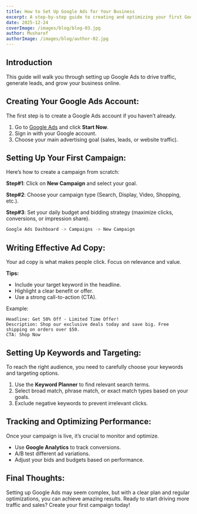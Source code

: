 ```yaml
---
title: How to Set Up Google Ads for Your Business
excerpt: A step-by-step guide to creating and optimizing your first Google Ads campaign.
date: 2025-12-24
coverImage: /images/blog/blog-03.jpg
author: Musharof
authorImage: /images/blog/author-02.jpg
---
```


## Introduction

This guide will walk you through setting up Google Ads to drive traffic, generate leads, and grow your business online.

## Creating Your Google Ads Account:

The first step is to create a Google Ads account if you haven’t already.

1. Go to [Google Ads](https://ads.google.com/) and click **Start Now**.
2. Sign in with your Google account.
3. Choose your main advertising goal (sales, leads, or website traffic).

## Setting Up Your First Campaign:

Here’s how to create a campaign from scratch:

**Step#1**: Click on **New Campaign** and select your goal.

**Step#2**: Choose your campaign type (Search, Display, Video, Shopping, etc.).

**Step#3**: Set your daily budget and bidding strategy (maximize clicks, conversions, or impression share).

```bash
Google Ads Dashboard -> Campaigns -> New Campaign
```

## Writing Effective Ad Copy:

Your ad copy is what makes people click. Focus on relevance and value.

**Tips:**
- Include your target keyword in the headline.
- Highlight a clear benefit or offer.
- Use a strong call-to-action (CTA).

Example:

```text
Headline: Get 50% Off - Limited Time Offer!
Description: Shop our exclusive deals today and save big. Free shipping on orders over $50.
CTA: Shop Now
```

## Setting Up Keywords and Targeting:

To reach the right audience, you need to carefully choose your keywords and targeting options.

1. Use the **Keyword Planner** to find relevant search terms.
2. Select broad match, phrase match, or exact match types based on your goals.
3. Exclude negative keywords to prevent irrelevant clicks.

## Tracking and Optimizing Performance:

Once your campaign is live, it’s crucial to monitor and optimize.

- Use **Google Analytics** to track conversions.
- A/B test different ad variations.
- Adjust your bids and budgets based on performance.

## Final Thoughts:

Setting up Google Ads may seem complex, but with a clear plan and regular optimizations, you can achieve amazing results. Ready to start driving more traffic and sales? Create your first campaign today!

